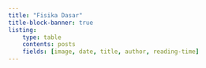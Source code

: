```yaml
---
title: "Fisika Dasar"
title-block-banner: true
listing: 
    type: table
    contents: posts
    fields: [image, date, title, author, reading-time]
---
```

